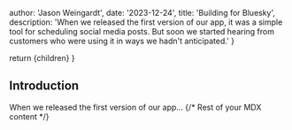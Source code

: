 

  author: 'Jason Weingardt',
  date: '2023-12-24',
  title: 'Building for Bluesky',
  description:
    'When we released the first version of our app, it was a simple tool for scheduling social media posts. But soon we started hearing from customers who were using it in ways we hadn't anticipated.'
}

  return <ArticleLayout article={article}>{children}</ArticleLayout>
}

## Introduction

When we released the first version of our app...
{/* Rest of your MDX content */}

